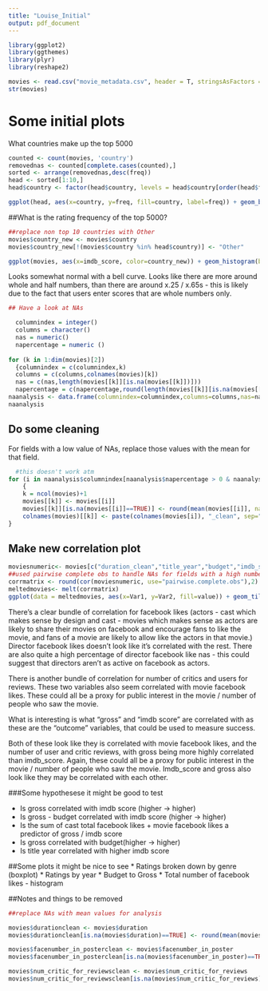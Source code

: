 ```yaml
---
title: "Louise_Initial"
output: pdf_document
---
```

```r
library(ggplot2)
library(ggthemes)
library(plyr)
library(reshape2)
```


```r
movies <- read.csv("movie_metadata.csv", header = T, stringsAsFactors = F)
str(movies)
```

# Some initial plots

What countries make up the top 5000
```r
counted <- count(movies, 'country')
removednas <- counted[complete.cases(counted),]
sorted <- arrange(removednas,desc(freq))
head <- sorted[1:10,]
head$country <- factor(head$country, levels = head$country[order(head$freq)])

ggplot(head, aes(x=country, y=freq, fill=country, label=freq)) + geom_bar(stat="identity") + coord_flip() + geom_text(size=3,nudge_y=150) + guides(fill=FALSE) + scale_y_continuous(expand = c(0, 0), limits = c(0,4100)) + ggtitle("Top 10 countries with multiple IMDB top 5000 movies") + labs(x = "", y="Frequency") 
```

##What is the rating frequency of the top 5000?
```r

##replace non top 10 countries with Other
movies$country_new <- movies$country
movies$country_new[!(movies$country %in% head$country)] <- "Other"

ggplot(movies, aes(x=imdb_score, color=country_new)) + geom_histogram(binwidth = 0.25)
```

Looks somewhat normal with a  bell curve.
Looks like there are more around whole and half numbers, than there are around x.25 / x.65s - this is likely due to the fact that users enter scores that are whole numbers only.

```r

## Have a look at NAs

  columnindex = integer()
  columns = character()
  nas = numeric()
  napercentage = numeric ()
  
for (k in 1:dim(movies)[2])
  {columnindex = c(columnindex,k)
  columns = c(columns,colnames(movies)[k])
  nas = c(nas,length(movies[[k]][is.na(movies[[k]])]))
  napercentage = c(napercentage,round(length(movies[[k]][is.na(movies[[k]])])/nrow(movies),4)*100)}
naanalysis <- data.frame(columnindex=columnindex,columns=columns,nas=nas,napercentage=napercentage)
naanalysis
```

## Do some cleaning

For fields with a low value of NAs, replace those values with the mean for that field.

```r
  #this doesn't work atm  
for (i in naanalysis$columnindex[naanalysis$napercentage > 0 & naanalysis$napercentage <1])
    {
    k = ncol(movies)+1
    movies[[k]] <- movies[[i]]
    movies[[k]][is.na(movies[[i]]==TRUE)] <- round(mean(movies[[i]], na.rm=TRUE),0)
    colnames(movies)[[k]] <- paste(colnames(movies[i]), "_clean", sep="")
}
```


## Make new correlation plot 
```r
moviesnumeric<- movies[c("duration_clean","title_year","budget","imdb_score","aspect_ratio","movie_facebook_likes","actor_1_facebook_likes_clean","actor_2_facebook_likes_clean","actor_3_facebook_likes_clean","cast_total_facebook_likes","director_facebook_likes","num_user_for_reviews_clean","num_critic_for_reviews_clean","facenumber_in_poster_clean","gross")]
##used pairwise complete obs to handle NAs for fields with a high number of nas
corrmatrix <- round(cor(moviesnumeric, use="pairwise.complete.obs"),2)
meltedmovies<- melt(corrmatrix)
ggplot(data = meltedmovies, aes(x=Var1, y=Var2, fill=value)) + geom_tile() + theme(axis.text.x = element_text(angle = 90, hjust = 1)) + labs(x="", y="") + ggtitle("Correlation Matrix")
```

There's a clear bundle of correlation for facebook likes (actors - cast which makes sense by design and cast - movies which makes sense as actors are likely to share their movies on facebook and encourage fans to like the movie, and fans of a movie are likely to allow like the actors in that movie.) Director facebook likes doesn't look like it's correlated with the rest. There are also quite a high percentage of director facebook like nas - this could suggest that directors aren't as active on facebook as actors.

There is another bundle of correlation for number of critics and users for reviews. These two variables also seem correlated with movie facebook likes. These could all be a proxy for public interest in the movie / number of people who saw the movie.

What is interesting is what "gross" and "imdb score" are correlated with as these are the "outcome" variables, that could be used to measure success.

Both of these look like they is correlated with movie facebook likes, and the number of user and critic reviews, with gross being more highly correlated than imdb_score. Again, these could all be a proxy for public interest in the movie / number of people who saw the movie. Imdb_score and gross also look like they may be correlated with each other.



###Some hypothesese it might be good to test

* Is gross correlated with imdb score (higher -> higher)
* Is gross - budget correlated with imdb score (higher -> higher)
* Is the sum of cast total facebook likes + movie facebook likes a predictor of gross / imdb score
* Is gross correlated with budget(higher -> higher)
* Is title year correlated with higher imdb score

##Some plots it might be nice to see
* Ratings broken down by genre (boxplot)
* Ratings by year
* Budget to Gross
* Total number of facebook likes - histogram


##Notes and things to be removed


```r
##replace NAs with mean values for analysis

movies$durationclean <- movies$duration
movies$durationclean[is.na(movies$duration)==TRUE] <- round(mean(movies$duration, na.rm=TRUE),0)

movies$facenumber_in_posterclean <- movies$facenumber_in_poster
movies$facenumber_in_posterclean[is.na(movies$facenumber_in_poster)==TRUE] <- round(mean(movies$facenumber_in_poster, na.rm=TRUE),0)

movies$num_critic_for_reviewsclean <- movies$num_critic_for_reviews
movies$num_critic_for_reviewsclean[is.na(movies$num_critic_for_reviews)==TRUE] <- round(mean(movies$num_critic_for_reviews, na.rm=TRUE),0)

```

